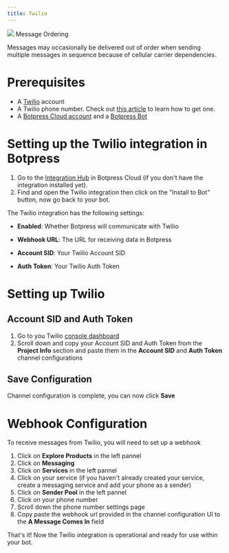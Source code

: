 ```yaml
---
title: Twilio
---
```



<img src="./assets/twilio.png" />

<Warning>
Message Ordering

Messages may occasionally be delivered out of order when sending multiple messages in sequence because of cellular carrier dependencies.
</Warning>

# Prerequisites

* A [Twilio](https://www.twilio.com/) account
* A Twilio phone number. Check out [this article](https://support.twilio.com/hc/en-us/articles/223135247-How-to-Search-for-and-Buy-a-Twilio-Phone-Number-from-Console) to learn how to get one.
* A [Botpress Cloud account](https://sso.botpress.cloud) and a [Botpress Bot](/learn/get-started/quick-start)

# Setting up the Twilio integration in Botpress

1. Go to the [Integration Hub](https://app.botpress.cloud/hub) in Botpress Cloud (if you don't have the integration installed yet).
2. Find and open the Twilio integration then click on the "Install to Bot" button, now go back to your bot.

The Twilio integration has the following settings:

* **Enabled**: Whether Botpress will communicate with Twilio

* **Webhook URL**: The URL for receiving data in Botpress

* **Account SID**: Your Twilio Account SID

* **Auth Token**: Your Twilio Auth Token

# Setting up Twilio

## Account SID and Auth Token

1. Go to you Twilio [console dashboard](https://console.twilio.com/?frameUrl=/console)
2. Scroll down and copy your Account SID and Auth Token from the **Project Info** section and paste them in the **Account SID** and **Auth Token** channel configurations

## Save Configuration

Channel configuration is complete, you can now click **Save**

# Webhook Configuration

To receive messages from Twilio, you will need to set up a webhook

1. Click on **Explore Products** in the left pannel
2. Click on **Messaging**
3. Click on **Services** in the left pannel
4. Click on your service (if you haven't already created your service, create a messaging service and add your phone as a sender)
5. Click on **Sender Pool** in the left pannel
6. Click on your phone number
7. Scroll down the phone number settings page
8. Copy paste the webhook url provided in the channel configuration UI to the **A Message Comes In** field

That's it! Now the Twilio integration is operational and ready for use within your bot.
